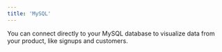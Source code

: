 ```yaml
---
title: 'MySQL'
---
```


You can connect directly to your MySQL database to visualize data from your product, like signups and customers.